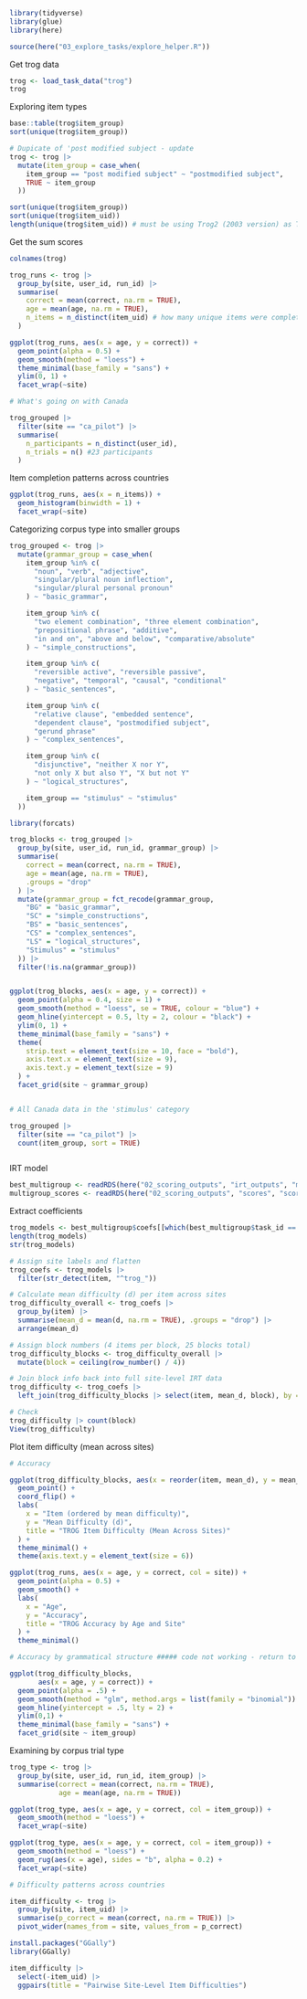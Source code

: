 ```r
library(tidyverse)
library(glue)
library(here)

source(here("03_explore_tasks/explore_helper.R"))
```

Get trog data

```r
trog <- load_task_data("trog")
trog
```

Exploring item types

```r
base::table(trog$item_group)
sort(unique(trog$item_group))

# Dupicate of 'post modified subject - update
trog <- trog |>
  mutate(item_group = case_when(
    item_group == "post modified subject" ~ "postmodified subject",
    TRUE ~ item_group
  ))

sort(unique(trog$item_group))
sort(unique(trog$item_uid))
length(unique(trog$item_uid)) # must be using Trog2 (2003 version) as Trog1 only has 80 items

```

Get the sum scores

```r

colnames(trog)

trog_runs <- trog |>
  group_by(site, user_id, run_id) |>
  summarise(
    correct = mean(correct, na.rm = TRUE),  
    age = mean(age, na.rm = TRUE),          
    n_items = n_distinct(item_uid) # how many unique items were completed
  )

ggplot(trog_runs, aes(x = age, y = correct)) +
  geom_point(alpha = 0.5) +
  geom_smooth(method = "loess") +
  theme_minimal(base_family = "sans") +
  ylim(0, 1) +
  facet_wrap(~site)

# What's going on with Canada

trog_grouped |> 
  filter(site == "ca_pilot") |> 
  summarise(
    n_participants = n_distinct(user_id),
    n_trials = n() #23 participants
  )


```

Item completion patterns across countries

```r

ggplot(trog_runs, aes(x = n_items)) +
  geom_histogram(binwidth = 1) +
  facet_wrap(~site)

```

Categorizing corpus type into smaller groups

```r

trog_grouped <- trog |>
  mutate(grammar_group = case_when(
    item_group %in% c(
      "noun", "verb", "adjective", 
      "singular/plural noun inflection", 
      "singular/plural personal pronoun"
    ) ~ "basic_grammar",

    item_group %in% c(
      "two element combination", "three element combination",
      "prepositional phrase", "additive",
      "in and on", "above and below", "comparative/absolute"
    ) ~ "simple_constructions",

    item_group %in% c(
      "reversible active", "reversible passive",
      "negative", "temporal", "causal", "conditional"
    ) ~ "basic_sentences",

    item_group %in% c(
      "relative clause", "embedded sentence",
      "dependent clause", "postmodified subject",
      "gerund phrase"
    ) ~ "complex_sentences",

    item_group %in% c(
      "disjunctive", "neither X nor Y",
      "not only X but also Y", "X but not Y"
    ) ~ "logical_structures",

    item_group == "stimulus" ~ "stimulus"
  ))


```


```r
library(forcats)

trog_blocks <- trog_grouped |>
  group_by(site, user_id, run_id, grammar_group) |>
  summarise(
    correct = mean(correct, na.rm = TRUE),
    age = mean(age, na.rm = TRUE),
    .groups = "drop"
  ) |>
  mutate(grammar_group = fct_recode(grammar_group,
    "BG" = "basic_grammar",
    "SC" = "simple_constructions",
    "BS" = "basic_sentences",
    "CS" = "complex_sentences",
    "LS" = "logical_structures",
    "Stimulus" = "stimulus"
  )) |>
  filter(!is.na(grammar_group))


ggplot(trog_blocks, aes(x = age, y = correct)) + 
  geom_point(alpha = 0.4, size = 1) + 
  geom_smooth(method = "loess", se = TRUE, colour = "blue") + 
  geom_hline(yintercept = 0.5, lty = 2, colour = "black") + 
  ylim(0, 1) +
  theme_minimal(base_family = "sans") +
  theme(
    strip.text = element_text(size = 10, face = "bold"),
    axis.text.x = element_text(size = 9),
    axis.text.y = element_text(size = 9)
  ) +
  facet_grid(site ~ grammar_group)


# All Canada data in the 'stimulus' category

trog_grouped |> 
  filter(site == "ca_pilot") |> 
  count(item_group, sort = TRUE)



```

IRT model

```r

best_multigroup <- readRDS(here("02_scoring_outputs", "irt_outputs", "multigroup_best_outputs.rds"))
multigroup_scores <- readRDS(here("02_scoring_outputs", "scores", "scores_multigroup.rds"))

```

Extract coefficients

```r

trog_models <- best_multigroup$coefs[[which(best_multigroup$task_id == "trog")]]
length(trog_models)
str(trog_models)

# Assign site labels and flatten
trog_coefs <- trog_models |> 
  filter(str_detect(item, "^trog_"))  

# Calculate mean difficulty (d) per item across sites
trog_difficulty_overall <- trog_coefs |>
  group_by(item) |>
  summarise(mean_d = mean(d, na.rm = TRUE), .groups = "drop") |>
  arrange(mean_d)

# Assign block numbers (4 items per block, 25 blocks total) 
trog_difficulty_blocks <- trog_difficulty_overall |>
  mutate(block = ceiling(row_number() / 4))

# Join block info back into full site-level IRT data
trog_difficulty <- trog_coefs |>
  left_join(trog_difficulty_blocks |> select(item, mean_d, block), by = "item")

# Check
trog_difficulty |> count(block)
View(trog_difficulty)


```

Plot item difficulty (mean across sites)

```r

# Accuracy

ggplot(trog_difficulty_blocks, aes(x = reorder(item, mean_d), y = mean_d)) +
  geom_point() +
  coord_flip() +
  labs(
    x = "Item (ordered by mean difficulty)",
    y = "Mean Difficulty (d)",
    title = "TROG Item Difficulty (Mean Across Sites)"
  ) +
  theme_minimal() +
  theme(axis.text.y = element_text(size = 6))

ggplot(trog_runs, aes(x = age, y = correct, col = site)) +
  geom_point(alpha = 0.5) +
  geom_smooth() +
  labs(
    x = "Age",
    y = "Accuracy",
    title = "TROG Accuracy by Age and Site"
  ) +
  theme_minimal()

# Accuracy by grammatical structure ##### code not working - return to this. ####

ggplot(trog_difficulty_blocks,
       aes(x = age, y = correct)) + 
  geom_point(alpha = .5) + 
  geom_smooth(method = "glm", method.args = list(family = "binomial")) +
  geom_hline(yintercept = .5, lty = 2) + 
  ylim(0,1) + 
  theme_minimal(base_family = "sans") +
  facet_grid(site ~ item_group)


```

Examining by corpus trial type

```r

trog_type <- trog |>
  group_by(site, user_id, run_id, item_group) |>
  summarise(correct = mean(correct, na.rm = TRUE),
            age = mean(age, na.rm = TRUE))

ggplot(trog_type, aes(x = age, y = correct, col = item_group)) +
  geom_smooth(method = "loess") +
  facet_wrap(~site)

ggplot(trog_type, aes(x = age, y = correct, col = item_group)) +
  geom_smooth(method = "loess") +
  geom_rug(aes(x = age), sides = "b", alpha = 0.2) +
  facet_wrap(~site)

# Difficulty patterns across countries

item_difficulty <- trog |>
  group_by(site, item_uid) |>
  summarise(p_correct = mean(correct, na.rm = TRUE)) |>
  pivot_wider(names_from = site, values_from = p_correct)

install.packages("GGally")
library(GGally)

item_difficulty |>
  select(-item_uid) |>
  ggpairs(title = "Pairwise Site-Level Item Difficulties")



```